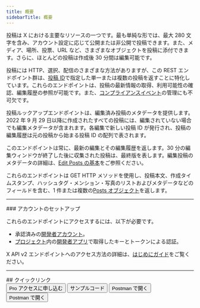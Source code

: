```yaml
---
title: 概要
sidebarTitle: 概要
---
```



投稿は X における主要なリソースの一つです。最も単純な形では、最大 280 文字を含み、アカウント設定に応じて公開または非公開で投稿できます。また、メディア、場所、投票、URL など、さまざまなオブジェクトを投稿に添付できます。さらに、ほとんどの投稿は作成後 30 分間は編集可能です。

投稿には HTTP、選択、配信のさまざまな方法がありますが、この REST エンドポイント群は、[投稿 ID](/ja/resources/fundamentals/x-ids)で指定した単一または複数の投稿を返すことに特化しています。これらのエンドポイントは、投稿の最新情報の取得、利用可能性の確認、編集履歴の参照が可能です。また、[コンプライアンスイベント](/ja/x-api/enterprise-gnip-2.0/fundamentals/firehouse)の管理にも不可欠です。

投稿ルックアップエンドポイントは、編集済み投稿のメタデータを提供します。2022 年 9 月 29 日以降に作成されたすべての投稿には、編集されていない場合でも編集メタデータが含まれます。各編集で新しい投稿 ID が発行され、投稿の編集履歴は元の投稿から始まる投稿 ID の配列で表されます。

このエンドポイントは常に、最新の編集とその編集履歴を返します。30 分の編集ウィンドウが終了した後に収集された投稿は、最終版を表します。編集投稿のメタデータの詳細は、[Edit Posts の基本](/ja/x-api/fundamentals/edit-posts)をご参照ください。

これらのエンドポイントは GET HTTP メソッドを使用し、投稿本文、作成タイムスタンプ、ハッシュタグ・メンション・写真のリストおよびメタデータなどのフィールドを含む、1 件または複数の[Posts オブジェクト](/ja/x-api/fundamentals/data-dictionary)を返します。

---

<Note>
  ### アカウントのセットアップ

  これらのエンドポイントにアクセスするには、以下が必要です。

  - 承認済みの[開発者アカウント](https://developer.x.com/en/portal/petition/essential/basic-info)。
  - [プロジェクト](/ja/resources/fundamentals/projects)内の[開発者アプリ](/ja/resources/fundamentals/developer-apps)で取得したキーとトークンによる認証。

  X API v2 エンドポイントへのアクセス方法の詳細は、[はじめにガイド](/ja/x-api/getting-started/getting-access)をご覧ください。
</Note>

---

<div id="quick-links">
  ## クイックリンク
</div>

<div className="flex space-x-2.5">
  <Button href="ja/Quickstart">
    Pro アクセスに申し込む
  </Button>

  <Button href="https://github.com/xdevplatform/Twitter-API-v2-sample-code">
    サンプルコード
  </Button>

  <Button href="https://www.postman.com/xapidevelopers/twitter-s-public-workspace/collection/9956214-784efcda-ed4c-4491-a4c0-a26470a67400?ctx=documentation">
    Postman で開く
  </Button>

  <Button href="https://developer.x.com/apitools/api?endpoint=/2/tweets&method=get">
    Postman で開く
  </Button>
</div>